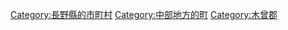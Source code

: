 {{Commonscat|Kiso, Nagano (town)}}
{{Catmore}}

{{DEFAULTSORT:Kiso}}
[[Category:長野縣的市町村|Category:長野縣的市町村]]
[[Category:中部地方的町|Category:中部地方的町]]
[[Category:木曾郡|Category:木曾郡]]